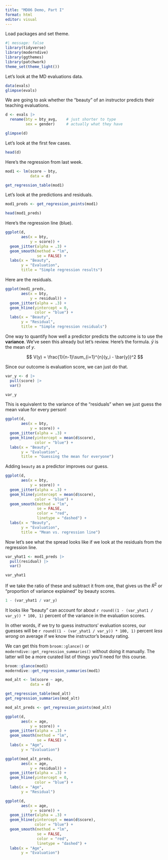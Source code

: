 ```yaml
---
title: "MD06 Demo, Part I"
format: html
editor: visual
---
```


Load packages and set theme.

```r
#| message: false
library(tidyverse)
library(moderndive)
library(ggthemes)
library(patchwork)
theme_set(theme_light())
```

Let's look at the MD evaluations data.

```r
data(evals)
glimpse(evals)
```

We are going to ask whether the "beauty" of an instructor predicts their teaching evaluations.

```r
d <- evals |>
  rename(bty = bty_avg,    # just shorter to type
         sex = gender)     # actually what they have

glimpse(d)
```

Let's look at the first few cases.

```r
head(d)
```

Here's the regression from last week.

```r
mod1 <- lm(score ~ bty,
           data = d)

get_regression_table(mod1)
```

Let's look at the predictions and residuals.

```r
mod1_preds <- get_regression_points(mod1)

head(mod1_preds)
```

Here's the regression line (blue).

```r
ggplot(d,
       aes(x = bty,
           y = score)) +
  geom_jitter(alpha = .3) +
  geom_smooth(method = "lm",
              se = FALSE) +
  labs(x = "Beauty",
       y = "Evaluation",
       title = "Simple regression results")
```

Here are the residuals.

```r
ggplot(mod1_preds,
       aes(x = bty,
           y = residual)) +
  geom_jitter(alpha = .3) +
  geom_hline(yintercept = 0,
             color = "blue") +
  labs(x = "Beauty",
       y = "Residual",
       title = "Simple regression residuals")
```

One way to quantify how well a predictor predicts the outcome is to use the **variance**. We've seen this already but let's review. Here's the formula. $\bar{y}$ is the mean of $y$.

$$
V(y) = \frac{1}{n-1}\sum_{i=1}^{n}(y_i - \bar{y})^2
$$

Since our outcome is evaluation score, we can just do that.

```r
var_y <- d |> 
  pull(score) |> 
  var()

var_y
```

This is equivalent to the variance of the "residuals" when we just guess the mean value for every person!

```r
ggplot(d,
       aes(x = bty,
           y = score)) +
  geom_jitter(alpha = .3) +
  geom_hline(yintercept = mean(d$score),
             color = "blue") +
  labs(x = "Beauty",
       y = "Evaluation",
       title = "Guessing the mean for everyone")
```

Adding `beauty` as a predictor improves our guess.

```r
ggplot(d,
       aes(x = bty,
           y = score)) +
  geom_jitter(alpha = .3) +
  geom_hline(yintercept = mean(d$score),
             color = "blue") +
  geom_smooth(method = "lm",
              se = FALSE,
              color = "red",
              linetype = "dashed") +
  labs(x = "Beauty",
       y = "Evaluation",
       title = "Mean vs. regression line")
```

Now let's see what the spread looks like if we look at the residuals from the regression line.

```r
var_yhat1 <- mod1_preds |> 
  pull(residual) |> 
  var()

var_yhat1
```

If we take the ratio of these and subtract it from one, that gives us the $R^2$ or "proportion of variance explained" by beauty scores.

```r
1 - (var_yhat1 / var_y)
```

It looks like "beauty" can account for about `r round((1 - (var_yhat1 / var_y)) * 100, 1)` percent of the variance in the evaluation scores.

In other words, if we try to guess instructors' evaluation scores, our guesses will be `r round((1 - (var_yhat1 / var_y)) * 100, 1)` percent _less wrong_ on average if we know the instructor's beauty rating. 

We can get this from `broom::glance()` or `moderndive::get_regression_summaries()` without doing it manually. The latter will be a more curated list of things you'll need for this course.

```r
broom::glance(mod1)
moderndive::get_regression_summaries(mod1)
```


```r
mod_alt <- lm(score ~ age,
           data = d)

get_regression_table(mod_alt)
get_regression_summaries(mod_alt)

mod_alt_preds <- get_regression_points(mod_alt)
```

```r
ggplot(d,
       aes(x = age,
           y = score)) +
  geom_jitter(alpha = .3) +
  geom_smooth(method = "lm",
              se = FALSE) +
  labs(x = "Age",
       y = "Evaluation")
```

```r
ggplot(mod_alt_preds,
       aes(x = age,
           y = residual)) +
  geom_jitter(alpha = .3) +
  geom_hline(yintercept = 0,
             color = "blue") +
  labs(x = "Age",
       y = "Residual")
```

```r
ggplot(d,
       aes(x = age,
           y = score)) +
  geom_jitter(alpha = .3) +
  geom_hline(yintercept = mean(d$score),
             color = "blue") +
  geom_smooth(method = "lm",
              se = FALSE,
              color = "red",
              linetype = "dashed") +
  labs(x = "Age",
       y = "Evaluation")
```

